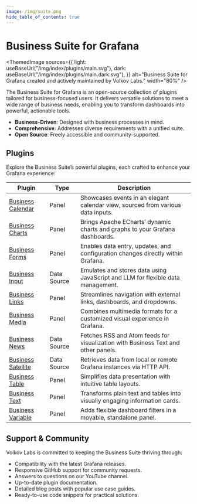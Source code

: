 ```yaml
---
image: /img/suite.png
hide_table_of_contents: true
---
```



# Business Suite for Grafana

<ThemedImage
  sources={{
    light: useBaseUrl("/img/index/plugins/main.svg"),
    dark: useBaseUrl("/img/index/plugins/main.dark.svg"),
  }}
  alt="Business Suite for Grafana created and actively maintained by Volkov Labs."
  width="80%"
/>

The Business Suite for Grafana is an open-source collection of plugins tailored for business-focused users. It delivers versatile solutions to meet a wide range of business needs, enabling you to transform dashboards into powerful, actionable tools.

- **Business-Driven**: Designed with business processes in mind.
- **Comprehensive**: Addresses diverse requirements with a unified suite.
- **Open Source**: Freely accessible and community-supported.

## Plugins

Explore the Business Suite’s powerful plugins, each crafted to enhance your Grafana experience:

| Plugin                                   | Type        | Description                                                                       |
| ---------------------------------------- | ----------- | --------------------------------------------------------------------------------- |
| [Business Calendar](business-calendar)   | Panel       | Showcases events in an elegant calendar view, sourced from various data inputs.   |
| [Business Charts](business-charts)       | Panel       | Brings Apache ECharts’ dynamic charts and graphs to your Grafana dashboards.      |
| [Business Forms](business-forms)         | Panel       | Enables data entry, updates, and configuration changes directly within Grafana.   |
| [Business Input](business-input)         | Data Source | Emulates and stores data using JavaScript and LLM for flexible data management.   |
| [Business Links](business-links)         | Panel       | Streamlines navigation with external links, dashboards, and dropdowns.            |
| [Business Media](business-media)         | Panel       | Combines multimedia formats for a customized visual experience in Grafana.        |
| [Business News](business-news)           | Data Source | Fetches RSS and Atom feeds for visualization with Business Text and other panels. |
| [Business Satellite](business-satellite) | Data Source | Retrieves data from local or remote Grafana instances via HTTP API.               |
| [Business Table](business-table)         | Panel       | Simplifies data presentation with intuitive table layouts.                        |
| [Business Text](business-text)           | Panel       | Transforms plain text and tables into visually engaging information cards.        |
| [Business Variable](business-variable)   | Panel       | Adds flexible dashboard filters in a movable, standalone panel.                   |

## Support & Community

Volkov Labs is committed to keeping the Business Suite thriving through:

- Compatibility with the latest Grafana releases.
- Responsive GitHub support for community requests.
- Answers to questions on our YouTube channel.
- Up-to-date plugin documentation.
- Detailed blog posts with popular use case guides.
- Ready-to-use code snippets for practical solutions.

<Feedback />
